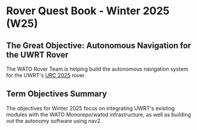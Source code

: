# Rover Quest Book - Winter 2025 (W25)

## The Great Objective: Autonomous Navigation for the UWRT Rover

The WATO Rover Team is helping build the autonomous navigation system for the UWRT's [URC 2025](https://urc.marssociety.org/home/requirements-guidelines) rover. 

## Term Objectives Summary

The objectives for Winter 2025 focus on integrating UWRT's existing modules with the WATO Monorepo/watod infrastructure, as well as building out the autonomy software using nav2.

